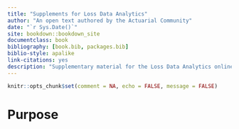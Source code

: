 ```yaml
--- 
title: "Supplements for Loss Data Analytics"
author: "An open text authored by the Actuarial Community"
date: "`r Sys.Date()`"
site: bookdown::bookdown_site
documentclass: book
bibliography: [book.bib, packages.bib]
biblio-style: apalike
link-citations: yes
description: "Supplementary material for the Loss Data Analytics online text. Includes a glossary, table of distributions and notation conventions."
---
```


```r
knitr::opts_chunk$set(comment = NA, echo = FALSE, message = FALSE)
```

# Purpose
